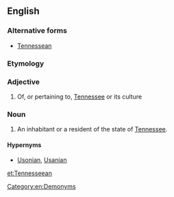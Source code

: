 ==English==

===Alternative forms===
* [[Tennessean]]

===Etymology===
{{suffix|Tennessee|an}}

===Adjective===
{{en-adj|-}}

# Of, or pertaining to, [[Tennessee]] or its culture

===Noun===
{{en-noun}}

# An inhabitant or a resident of the state of [[Tennessee]].

====Hypernyms====
*[[Usonian]], [[Usanian]]

[[Category:en:Demonyms]]

[[et:Tennesseean]]